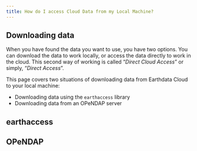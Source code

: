 ```yaml
---
title: How do I access Cloud Data from my Local Machine?
---
```


## Downloading data

When you have found the data you want to use, you have two options.  You can download the data to work locally, or access the data directly to work in the cloud. This second way of working is called "_Direct Cloud Access_" or simply, "_Direct Access_". 

This page covers two situations of downloading data from Earthdata Cloud to your local machine:

* Downloading data using the `earthaccess` library
* Downloading data from an OPeNDAP server

## earthaccess

## OPeNDAP